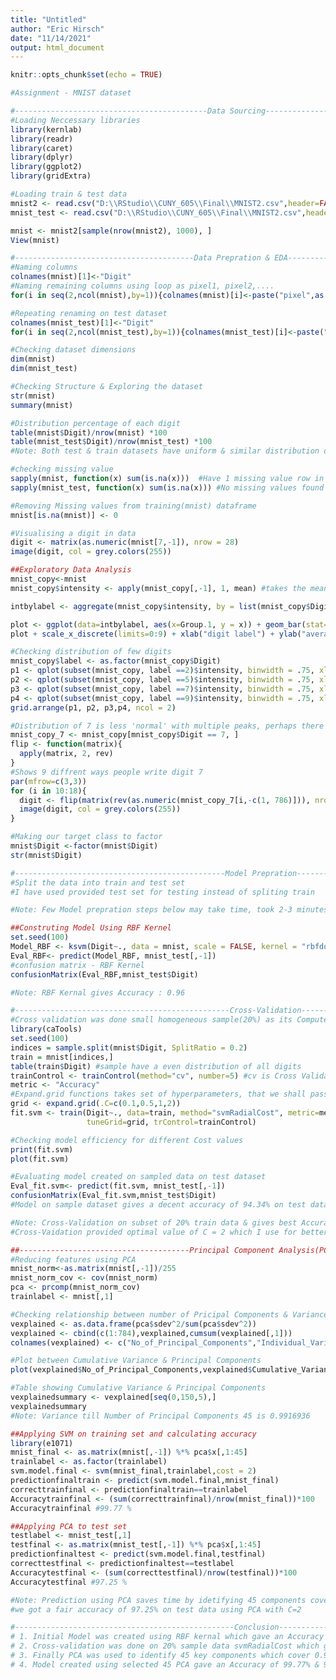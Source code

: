 ```yaml
---
title: "Untitled"
author: "Eric Hirsch"
date: "11/14/2021"
output: html_document
---
```


```r
knitr::opts_chunk$set(echo = TRUE)
```

```r
   
#Assignment - MNIST dataset

#-------------------------------------------Data Sourcing-----------------------------------------------------------
#Loading Neccessary libraries
library(kernlab)
library(readr)
library(caret)
library(dplyr)
library(ggplot2)
library(gridExtra)

#Loading train & test data
mnist2 <- read.csv("D:\\RStudio\\CUNY_605\\Final\\MNIST2.csv",header=FALSE)
mnist_test <- read.csv("D:\\RStudio\\CUNY_605\\Final\\MNIST2.csv",header=FALSE)
```
```r
mnist <- mnist2[sample(nrow(mnist2), 1000), ]  
View(mnist)
```

```r


#----------------------------------------Data Prepration & EDA------------------------------------------------------
#Naming columns
colnames(mnist)[1]<-"Digit"
#Naming remaining columns using loop as pixel1, pixel2,....
for(i in seq(2,ncol(mnist),by=1)){colnames(mnist)[i]<-paste("pixel",as.character(i-1),sep = "")}

#Repeating renaming on test dataset
colnames(mnist_test)[1]<-"Digit"
for(i in seq(2,ncol(mnist_test),by=1)){colnames(mnist_test)[i]<-paste("pixel",as.character(i-1),sep = "")}

#Checking dataset dimensions
dim(mnist)
dim(mnist_test)

#Checking Structure & Exploring the dataset
str(mnist)
summary(mnist)

#Distribution percentage of each digit
table(mnist$Digit)/nrow(mnist) *100  
table(mnist_test$Digit)/nrow(mnist_test) *100
#Note: Both test & train datasets have uniform & similar distribution of each digit

#checking missing value
sapply(mnist, function(x) sum(is.na(x)))  #Have 1 missing value row in train dataframe
sapply(mnist_test, function(x) sum(is.na(x))) #No missing values found in test dataframe

#Removing Missing values from training(mnist) dataframe
mnist[is.na(mnist)] <- 0

#Visualising a digit in data
digit <- matrix(as.numeric(mnist[7,-1]), nrow = 28)
image(digit, col = grey.colors(255))

##Exploratory Data Analysis
mnist_copy<-mnist
mnist_copy$intensity <- apply(mnist_copy[,-1], 1, mean) #takes the mean of each row in training set

intbylabel <- aggregate(mnist_copy$intensity, by = list(mnist_copy$Digit), FUN = mean)

plot <- ggplot(data=intbylabel, aes(x=Group.1, y = x)) + geom_bar(stat="identity")
plot + scale_x_discrete(limits=0:9) + xlab("digit label") + ylab("average intensity")

#Checking distribution of few digits
mnist_copy$label <- as.factor(mnist_copy$Digit)
p1 <- qplot(subset(mnist_copy, label ==2)$intensity, binwidth = .75, xlab = "Intensity Hist for 2")
p2 <- qplot(subset(mnist_copy, label ==5)$intensity, binwidth = .75, xlab = "Intensity Hist for 5")
p3 <- qplot(subset(mnist_copy, label ==7)$intensity, binwidth = .75, xlab = "Intensity Hist for 7")
p4 <- qplot(subset(mnist_copy, label ==9)$intensity, binwidth = .75, xlab = "Intensity Hist for 9")
grid.arrange(p1, p2, p3,p4, ncol = 2)

#Distribution of 7 is less 'normal' with multiple peaks, perhaps there are different ways people tend to write seven
mnist_copy_7 <- mnist_copy[mnist_copy$Digit == 7, ]
flip <- function(matrix){
  apply(matrix, 2, rev)
}
#Shows 9 diffrent ways people write digit 7 
par(mfrow=c(3,3))
for (i in 10:18){
  digit <- flip(matrix(rev(as.numeric(mnist_copy_7[i,-c(1, 786)])), nrow = 28)) #shows different styles of digit 
  image(digit, col = grey.colors(255))
}

#Making our target class to factor
mnist$Digit <-factor(mnist$Digit)
str(mnist$Digit)

#-----------------------------------------------Model Prepration----------------------------------------------------
#Split the data into train and test set
#I have used provided test set for testing instead of spliting train

#Note: Few Model prepration steps below may take time, took 2-3 minutes on my PC, I have optiimized this using PCA later  

##Construting Model Using RBF Kernel
set.seed(100)
Model_RBF <- ksvm(Digit~., data = mnist, scale = FALSE, kernel = "rbfdot")
Eval_RBF<- predict(Model_RBF, mnist_test[,-1])
#confusion matrix - RBF Kernel
confusionMatrix(Eval_RBF,mnist_test$Digit)

#Note: RBF Kernal gives Accuracy : 0.96

#------------------------------------------------Cross-Validation---------------------------------------------------
#Cross validation was done small homogeneous sample(20%) as its Compute-intensive
library(caTools)
set.seed(100)
indices = sample.split(mnist$Digit, SplitRatio = 0.2)
train = mnist[indices,]
table(train$Digit) #sample have a even distribution of all digits   
trainControl <- trainControl(method="cv", number=5) #cv is Cross Validation, number is folds
metric <- "Accuracy"
#Expand.grid functions takes set of hyperparameters, that we shall pass to our model
grid <- expand.grid(.C=c(0.1,0.5,1,2))
fit.svm <- train(Digit~., data=train, method="svmRadialCost", metric=metric,
                 tuneGrid=grid, trControl=trainControl)

#Checking model efficiency for different Cost values
print(fit.svm)
plot(fit.svm)

#Evaluating model created on sampled data on test dataset
Eval_fit.svm<- predict(fit.svm, mnist_test[,-1])
confusionMatrix(Eval_fit.svm,mnist_test$Digit)
#Model on sample dataset gives a decent accuracy of 94.34% on test dataset

#Note: Cross-Validation on subset of 20% train data & gives best Accuracy of only 94.62% for C=2
#Cross-Vaidation provided optimal value of C = 2 which I use for better solution using PCA explained below
```

```r
##--------------------------------------Principal Component Analysis(PCA)--------------------------------------------
#Reducing features using PCA
mnist_norm<-as.matrix(mnist[,-1])/255
mnist_norm_cov <- cov(mnist_norm)
pca <- prcomp(mnist_norm_cov)
trainlabel <- mnist[,1]

#Checking relationship between number of Pricipal Components & Variance
vexplained <- as.data.frame(pca$sdev^2/sum(pca$sdev^2))
vexplained <- cbind(c(1:784),vexplained,cumsum(vexplained[,1]))
colnames(vexplained) <- c("No_of_Principal_Components","Individual_Variance_Explained","Cumulative_Variance_Explained")

#Plot between Cumulative Variance & Principal Components
plot(vexplained$No_of_Principal_Components,vexplained$Cumulative_Variance_Explained, xlim = c(0,150),type='b',pch=16,xlab = "Principal Componets",ylab = "Cumulative Variance Explained",main = 'Principal Components vs Cumulative Variance Explained')

#Table showing Cumulative Variance & Principal Components
vexplainedsummary <- vexplained[seq(0,150,5),]
vexplainedsummary
#Note: Variance till Number of Principal Components 45 is 0.9916936

##Applying SVM on training set and calculating accuracy
library(e1071)
mnist_final <- as.matrix(mnist[,-1]) %*% pca$x[,1:45]
trainlabel <- as.factor(trainlabel)
svm.model.final <- svm(mnist_final,trainlabel,cost = 2)
predictionfinaltrain <- predict(svm.model.final,mnist_final)
correcttrainfinal <- predictionfinaltrain==trainlabel
Accuracytrainfinal <- (sum(correcttrainfinal)/nrow(mnist_final))*100
Accuracytrainfinal #99.77 %

##Applying PCA to test set
testlabel <- mnist_test[,1]
testfinal <- as.matrix(mnist_test[,-1]) %*% pca$x[,1:45]
predictionfinaltest <- predict(svm.model.final,testfinal)
correcttestfinal <- predictionfinaltest==testlabel
Accuracytestfinal <- (sum(correcttestfinal)/nrow(testfinal))*100
Accuracytestfinal #97.25 %

#Note: Prediction using PCA saves time by idetifying 45 components covering 99.77% variance, 
#we got a fair accuracy of 97.25% on test data using PCA with C=2

#-------------------------------------------------Conclusion---------------------------------------------------------
# 1. Initial Model was created using RBF kernal which gave an Accuracy of 96% on test dataset.
# 2. Cross-validation was done on 20% sample data svmRadialCost which gave optimal C=2 & Accuracy of 94.34% on test data.
# 3. Finally PCA was used to identify 45 key components which cover 0.9916 variance in data 
# 4. Model created using selected 45 PCA gave an Accuracy of 99.77% & 97.25% on train & test datasets respectively.`
```